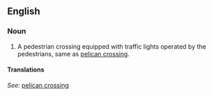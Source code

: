 ==English==
===Noun===
{{en-noun}}

# {{context|UK|regional}} A pedestrian crossing equipped with traffic lights operated by the pedestrians, same as [[pelican crossing]].

====Translations====
{{top}}
''See: '' [[pelican crossing]]
{{bottom}}